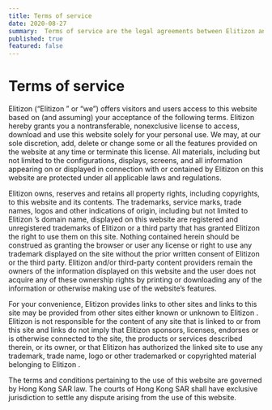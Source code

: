```yaml
---
title: Terms of service
date: 2020-08-27
summary:  Terms of service are the legal agreements between Elitizon and a visitor who wants to use this website.
published: true
featured: false
---
```



Terms of service
================

Elitizon (“Elitizon ” or “we”) offers visitors and users access to this website based on (and assuming) your acceptance of the following terms. Elitizon hereby grants you a nontransferable, nonexclusive license to access, download and use this website solely for your personal use. We may, at our sole discretion, add, delete or change some or all the features provided on the website at any time or terminate this license. All materials, including but not limited to the configurations, displays, screens, and all information appearing on or displayed in connection with or contained by Elitizon on this website are protected under all applicable laws and regulations.

Elitizon owns, reserves and retains all property rights, including copyrights, to this website and its contents. The trademarks, service marks, trade names, logos and other indications of origin, including but not limited to Elitizon ’s domain name, displayed on this website are registered and unregistered trademarks of Elitizon or a third party that has granted Elitizon the right to use them on this site. Nothing contained herein should be construed as granting the browser or user any license or right to use any trademark displayed on the site without the prior written consent of Elitizon or the third party. Elitizon and/or third-party content providers remain the owners of the information displayed on this website and the user does not acquire any of these ownership rights by printing or downloading any of the information or otherwise making use of the website’s features.

For your convenience, Elitizon provides links to other sites and links to this site may be provided from other sites either known or unknown to Elitizon . Elitizon is not responsible for the content of any site that is linked to or from this site and links do not imply that Elitizon sponsors, licenses, endorses or is otherwise connected to the site, the products or services described therein, or its owner, or that Elitizon has authorized the linked site to use any trademark, trade name, logo or other trademarked or copyrighted material belonging to Elitizon .

The terms and conditions pertaining to the use of this website are governed by Hong Kong SAR law. The courts of Hong Kong SAR shall have exclusive jurisdiction to settle any dispute arising from the use of this website.